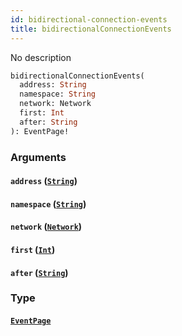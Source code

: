 ```yaml
---
id: bidirectional-connection-events
title: bidirectionalConnectionEvents
---
```


No description

```graphql
bidirectionalConnectionEvents(
  address: String
  namespace: String
  network: Network
  first: Int
  after: String
): EventPage!
```

### Arguments

#### `address` ([`String`](/V1/cyberconnect-api/reference/scalars/string))

#### `namespace` ([`String`](/V1/cyberconnect-api/reference/scalars/string))

#### `network` ([`Network`](/V1/cyberconnect-api/reference/enums/network))

#### `first` ([`Int`](/V1/cyberconnect-api/reference/scalars/int))

#### `after` ([`String`](/V1/cyberconnect-api/reference/scalars/string))

### Type

#### [`EventPage`](/V1/cyberconnect-api/reference/objects/event-page)

